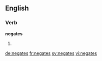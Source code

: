 ==English==

===Verb===
'''negates'''

# {{third-person singular of|negate}}

[[de:negates]]
[[fr:negates]]
[[sv:negates]]
[[vi:negates]]